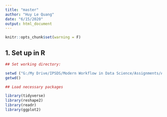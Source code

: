 ```yaml
---
title: "master"
author: "Huy Le Quang"
date: "6/15/2020"
output: html_document
---
```


```r
knitr::opts_chunk$set(warning = F)
```

## 1. Set up in R

```r

## Set working directory:

setwd ("G:/My Drive/IPSDS/Modern Workflow in Data Science/Assignments/Assignment-2/")
getwd()

## Load necessary packages

library(tidyverse)
library(reshape2)
library(readr)
library(ggplot2)

```

